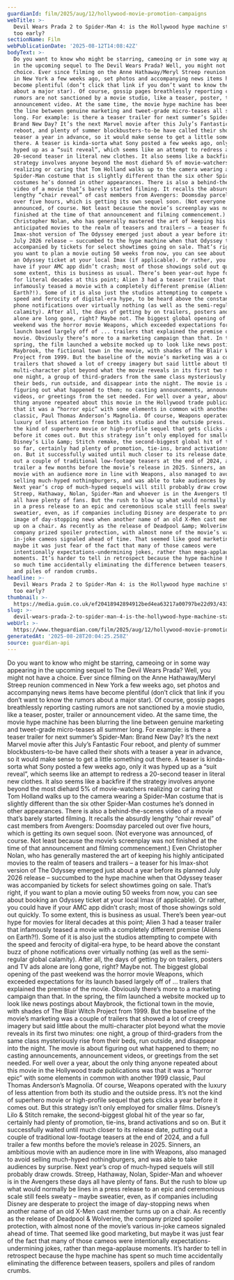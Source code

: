 ```yaml
---
guardianId: film/2025/aug/12/hollywood-movie-promotion-campaigns
webTitle: >-
  Devil Wears Prada 2 to Spider-Man 4: is the Hollywood hype machine starting
  too early?
sectionName: Film
webPublicationDate: '2025-08-12T14:08:42Z'
bodyText: >-
  Do you want to know who might be starring, cameoing or in some way appearing
  in the upcoming sequel to The Devil Wears Prada? Well, you might not have a
  choice. Ever since filming on the Anne Hathaway/Meryl Streep reunion commenced
  in New York a few weeks ago, set photos and accompanying news items have
  become plentiful (don’t click that link if you don’t want to know the rumors
  about a major star). Of course, gossip pages breathlessly reporting casting
  rumors are not sanctioned by a movie studio, like a teaser, poster, trailer or
  announcement video. At the same time, the movie hype machine has been blurring
  the line between genuine marketing and tweet-grade micro-teases all summer
  long. For example: is there a teaser trailer for next summer’s Spider-Man:
  Brand New Day? It’s the next Marvel movie after this July’s Fantastic Four
  reboot, and plenty of summer blockbusters-to-be have called their shots with a
  teaser a year in advance, so it would make sense to get a little something out
  there. A teaser is kinda-sorta what Sony posted a few weeks ago, only it was
  hyped up as a “suit reveal”, which seems like an attempt to redress a
  20-second teaser in literal new clothes. It also seems like a backfire if the
  strategy involves anyone beyond the most diehard 5% of movie-watchers
  realizing or caring that Tom Holland walks up to the camera wearing a
  Spider-Man costume that is slightly different than the six other Spider-Man
  costumes he’s donned in other appearances. There is also a behind-the-scenes
  video of a movie that’s barely started filming. It recalls the absurdly
  lengthy “chair reveal” of cast members from Avengers: Doomsday parceled out
  over five hours, which is getting its own sequel soon. (Not everyone was
  announced, of course. Not least because the movie’s screenplay was not
  finished at the time of that announcement and filming commencement.) Even
  Christopher Nolan, who has generally mastered the art of keeping his highly
  anticipated movies to the realm of teasers and trailers – a teaser for his
  Imax-shot version of The Odyssey emerged just about a year before its planned
  July 2026 release – succumbed to the hype machine when that Odyssey teaser was
  accompanied by tickets for select showtimes going on sale. That’s right, if
  you want to plan a movie outing 50 weeks from now, you can see about booking
  an Odyssey ticket at your local Imax (if applicable). Or rather, you could
  have if your AMC app didn’t crash; most of those showings sold out quickly. To
  some extent, this is business as usual. There’s been year-out hype for movies
  for literal decades at this point; Alien 3 had a teaser trailer that
  infamously teased a movie with a completely different premise (Aliens on
  Earth?!). Some of it is also just the studios attempting to compete with the
  speed and ferocity of digital-era hype, to be heard above the constant buzz of
  phone notifications over virtually nothing (as well as the semi-regular global
  calamity). After all, the days of getting by on trailers, posters and TV ads
  alone are long gone, right? Maybe not. The biggest global opening of the past
  weekend was the horror movie Weapons, which exceeded expectations for its
  launch based largely off of ... trailers that explained the premise of the
  movie. Obviously there’s more to a marketing campaign than that. In the
  spring, the film launched a website mocked up to look like news postings about
  Maybrook, the fictional town in the movie, with shades of The Blair Witch
  Project from 1999. But the baseline of the movie’s marketing was a couple of
  trailers that showed a lot of creepy imagery but said little about the
  multi-character plot beyond what the movie reveals in its first two minutes:
  one night, a group of third-graders from the same class mysteriously rise from
  their beds, run outside, and disappear into the night. The movie is about
  figuring out what happened to them; no casting announcements, announcement
  videos, or greetings from the set needed. For well over a year, about the only
  thing anyone repeated about this movie in the Hollywood trade publications was
  that it was a “horror epic” with some elements in common with another 1999
  classic, Paul Thomas Anderson’s Magnolia. Of course, Weapons operated with the
  luxury of less attention from both its studio and the outside press. It’s not
  the kind of superhero movie or high-profile sequel that gets clicks a year
  before it comes out. But this strategy isn’t only employed for smaller films.
  Disney’s Lilo &amp; Stitch remake, the second-biggest global hit of the year
  so far, certainly had plenty of promotion, tie-ins, brand activations and so
  on. But it successfully waited until much closer to its release date, putting
  out a couple of traditional low-footage teasers at the end of 2024, and a full
  trailer a few months before the movie’s release in 2025. Sinners, an ambitious
  movie with an audience more in line with Weapons, also managed to avoid
  selling much-hyped nothingburgers, and was able to take audiences by surprise.
  Next year’s crop of much-hyped sequels will still probably draw crowds.
  Streep, Hathaway, Nolan, Spider-Man and whoever is in the Avengers these days
  all have plenty of fans. But the rush to blow up what would normally be lines
  in a press release to an epic and ceremonious scale still feels sweaty – maybe
  sweatier, even, as if companies including Disney are desperate to project the
  image of day-stopping news when another name of an old X-Men cast member turns
  up on a chair. As recently as the release of Deadpool &amp; Wolverine, the
  company prized spoiler protection, with almost none of the movie’s various
  in-joke cameos signaled ahead of time. That seemed like good marketing, but
  maybe it was just fear of the fact that many of those cameos were
  intentionally expectations-undermining jokes, rather than mega-applause
  moments. It’s harder to tell in retrospect because the hype machine has spent
  so much time accidentally eliminating the difference between teasers, spoilers
  and piles of random crumbs.
headline: >-
  Devil Wears Prada 2 to Spider-Man 4: is the Hollywood hype machine starting
  too early?
thumbnail: >-
  https://media.guim.co.uk/ef20418942894912bed4ea63217a00797be22d93/433_119_1018_815/500.jpg
slug: >-
  devil-wears-prada-2-to-spider-man-4-is-the-hollywood-hype-machine-starting-too-early
webUrl: >-
  https://www.theguardian.com/film/2025/aug/12/hollywood-movie-promotion-campaigns
generatedAt: '2025-08-28T20:04:25.258Z'
source: guardian-api
---
```

Do you want to know who might be starring, cameoing or in some way appearing in the upcoming sequel to The Devil Wears Prada? Well, you might not have a choice. Ever since filming on the Anne Hathaway/Meryl Streep reunion commenced in New York a few weeks ago, set photos and accompanying news items have become plentiful (don’t click that link if you don’t want to know the rumors about a major star). Of course, gossip pages breathlessly reporting casting rumors are not sanctioned by a movie studio, like a teaser, poster, trailer or announcement video. At the same time, the movie hype machine has been blurring the line between genuine marketing and tweet-grade micro-teases all summer long. For example: is there a teaser trailer for next summer’s Spider-Man: Brand New Day? It’s the next Marvel movie after this July’s Fantastic Four reboot, and plenty of summer blockbusters-to-be have called their shots with a teaser a year in advance, so it would make sense to get a little something out there. A teaser is kinda-sorta what Sony posted a few weeks ago, only it was hyped up as a “suit reveal”, which seems like an attempt to redress a 20-second teaser in literal new clothes. It also seems like a backfire if the strategy involves anyone beyond the most diehard 5% of movie-watchers realizing or caring that Tom Holland walks up to the camera wearing a Spider-Man costume that is slightly different than the six other Spider-Man costumes he’s donned in other appearances. There is also a behind-the-scenes video of a movie that’s barely started filming. It recalls the absurdly lengthy “chair reveal” of cast members from Avengers: Doomsday parceled out over five hours, which is getting its own sequel soon. (Not everyone was announced, of course. Not least because the movie’s screenplay was not finished at the time of that announcement and filming commencement.) Even Christopher Nolan, who has generally mastered the art of keeping his highly anticipated movies to the realm of teasers and trailers – a teaser for his Imax-shot version of The Odyssey emerged just about a year before its planned July 2026 release – succumbed to the hype machine when that Odyssey teaser was accompanied by tickets for select showtimes going on sale. That’s right, if you want to plan a movie outing 50 weeks from now, you can see about booking an Odyssey ticket at your local Imax (if applicable). Or rather, you could have if your AMC app didn’t crash; most of those showings sold out quickly. To some extent, this is business as usual. There’s been year-out hype for movies for literal decades at this point; Alien 3 had a teaser trailer that infamously teased a movie with a completely different premise (Aliens on Earth?!). Some of it is also just the studios attempting to compete with the speed and ferocity of digital-era hype, to be heard above the constant buzz of phone notifications over virtually nothing (as well as the semi-regular global calamity). After all, the days of getting by on trailers, posters and TV ads alone are long gone, right? Maybe not. The biggest global opening of the past weekend was the horror movie Weapons, which exceeded expectations for its launch based largely off of ... trailers that explained the premise of the movie. Obviously there’s more to a marketing campaign than that. In the spring, the film launched a website mocked up to look like news postings about Maybrook, the fictional town in the movie, with shades of The Blair Witch Project from 1999. But the baseline of the movie’s marketing was a couple of trailers that showed a lot of creepy imagery but said little about the multi-character plot beyond what the movie reveals in its first two minutes: one night, a group of third-graders from the same class mysteriously rise from their beds, run outside, and disappear into the night. The movie is about figuring out what happened to them; no casting announcements, announcement videos, or greetings from the set needed. For well over a year, about the only thing anyone repeated about this movie in the Hollywood trade publications was that it was a “horror epic” with some elements in common with another 1999 classic, Paul Thomas Anderson’s Magnolia. Of course, Weapons operated with the luxury of less attention from both its studio and the outside press. It’s not the kind of superhero movie or high-profile sequel that gets clicks a year before it comes out. But this strategy isn’t only employed for smaller films. Disney’s Lilo &amp; Stitch remake, the second-biggest global hit of the year so far, certainly had plenty of promotion, tie-ins, brand activations and so on. But it successfully waited until much closer to its release date, putting out a couple of traditional low-footage teasers at the end of 2024, and a full trailer a few months before the movie’s release in 2025. Sinners, an ambitious movie with an audience more in line with Weapons, also managed to avoid selling much-hyped nothingburgers, and was able to take audiences by surprise. Next year’s crop of much-hyped sequels will still probably draw crowds. Streep, Hathaway, Nolan, Spider-Man and whoever is in the Avengers these days all have plenty of fans. But the rush to blow up what would normally be lines in a press release to an epic and ceremonious scale still feels sweaty – maybe sweatier, even, as if companies including Disney are desperate to project the image of day-stopping news when another name of an old X-Men cast member turns up on a chair. As recently as the release of Deadpool &amp; Wolverine, the company prized spoiler protection, with almost none of the movie’s various in-joke cameos signaled ahead of time. That seemed like good marketing, but maybe it was just fear of the fact that many of those cameos were intentionally expectations-undermining jokes, rather than mega-applause moments. It’s harder to tell in retrospect because the hype machine has spent so much time accidentally eliminating the difference between teasers, spoilers and piles of random crumbs.
